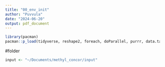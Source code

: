 ```yaml
---
title: "00_env_init"
author: "Puvvula"
date: "2024-06-20"
output: pdf_document
---
```


```r
library(pacman)
pacman::p_load(tidyverse, reshape2, foreach, doParallel, purrr, data.table)
```

#folder
```r
input <- "~/Documents/methyl_concor/input"
```

